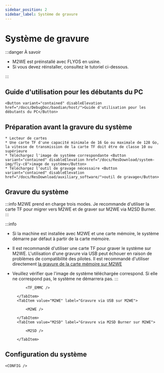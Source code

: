 ```yaml
---
sidebar_position: 2
sidebar_label: Système de gravure
---
```



# Système de gravure

:::danger À savoir

* M2WE est préinstallé avec FLYOS en usine.
* Si vous devez réinstaller, consultez le tutoriel ci-dessous.

:::


## Guide d'utilisation pour les débutants du PC

    <Button variant="contained" disableElevation href="/docs/DebugDoc/baodian/host/">Guide d'utilisation pour les débutants du PC</Button>

## Préparation avant la gravure du système

    * Lecteur de cartes
    * Une carte TF d'une capacité minimale de 16 Go ou maximale de 128 Go, la vitesse de transmission de la carte TF doit être de classe 10 ou supérieure
    * Téléchargez l'image de système correspondante <Button variant="contained" disableElevation href="/docs/ResDownload/system-img/fly-c8">image de système</Button>
    * Téléchargez l'outil de gravage nécessaire <Button variant="contained" disableElevation href="/docs/ResDownload/auxiliary_software/">outil de gravage</Button>

## Gravure du système

:::info
M2WE prend en charge trois modes. Je recommande d'utiliser la carte TF pour migrer vers M2WE et de graver sur M2WE via M2SD Burner.
:::

:::info
* Si la machine est installée avec M2WE et une carte mémoire, le système démarre par défaut à partir de la carte mémoire.
* Il est recommandé d'utiliser une carte TF pour graver le système sur M2WE. L'utilisation d'une gravure via USB peut échouer en raison de problèmes de compatibilité des pilotes. Il est recommandé d'utiliser directement [la gravure de la carte mémoire sur M2WE](https://mellow-next.klipper.cn/docs/ProductDoc/SBC/fly-pi-v2/fly-os)
* Veuillez vérifier que l'image de système téléchargée correspond. Si elle ne correspond pas, le système ne démarrera pas.
:::

    <Tabs>
        <TabItem value="TF_M2WE" label="Gravure via carte TF sur M2WE">
            
            <TF_EMMC />

        </TabItem>
        <TabItem value="M2WE" label="Gravure via USB sur M2WE">
            
            <M2WE />

        </TabItem>
        <TabItem value="M2SD" label="Gravure via M2SD Burner sur M2WE">
            
            <M2SD />

        </TabItem>
    </Tabs>


## Configuration du système

    <CONFIG />
